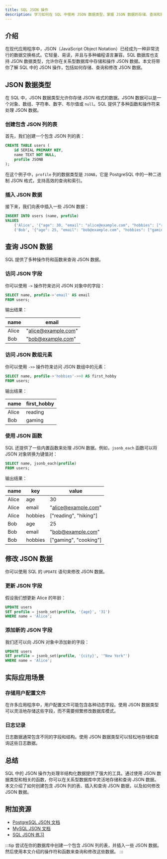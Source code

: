 ```yaml
---
title: SQL JSON 操作
description: 学习如何在 SQL 中使用 JSON 数据类型，掌握 JSON 数据的存储、查询和操作技巧。
---
```


## 介绍

在现代应用程序中，JSON（JavaScript Object Notation）已经成为一种非常流行的数据交换格式。它轻量、易读，并且与多种编程语言兼容。SQL 数据库也支持 JSON 数据类型，允许你在关系型数据库中存储和操作 JSON 数据。本文将带你了解 SQL 中的 JSON 操作，包括如何存储、查询和修改 JSON 数据。

## JSON 数据类型

在 SQL 中，JSON 数据类型允许你存储 JSON 格式的数据。JSON 数据可以是一个对象、数组、字符串、数字、布尔值或 `null`。SQL 提供了多种函数和操作符来处理 JSON 数据。

### 创建包含 JSON 列的表

首先，我们创建一个包含 JSON 列的表：

```sql
CREATE TABLE users (
    id SERIAL PRIMARY KEY,
    name TEXT NOT NULL,
    profile JSONB
);
```

在这个例子中，`profile` 列的数据类型是 `JSONB`，它是 PostgreSQL 中的一种二进制 JSON 格式，支持高效的查询和索引。

### 插入 JSON 数据

接下来，我们向表中插入一些 JSON 数据：

```sql
INSERT INTO users (name, profile)
VALUES 
    ('Alice', '{"age": 30, "email": "alice@example.com", "hobbies": ["reading", "hiking"]}'),
    ('Bob', '{"age": 25, "email": "bob@example.com", "hobbies": ["gaming", "cooking"]}');
```

## 查询 JSON 数据

SQL 提供了多种操作符和函数来查询 JSON 数据。

### 访问 JSON 字段

你可以使用 `->` 操作符来访问 JSON 对象中的字段：

```sql
SELECT name, profile->'email' AS email
FROM users;
```

输出结果：

| name  | email               |
|-------|---------------------|
| Alice | "alice@example.com" |
| Bob   | "bob@example.com"   |

### 访问 JSON 数组元素

你可以使用 `->>` 操作符来访问 JSON 数组中的元素：

```sql
SELECT name, profile->'hobbies'->>0 AS first_hobby
FROM users;
```

输出结果：

| name  | first_hobby |
|-------|-------------|
| Alice | reading     |
| Bob   | gaming      |

### 使用 JSON 函数

SQL 还提供了一些内置函数来处理 JSON 数据。例如，`jsonb_each` 函数可以将 JSON 对象转换为键值对：

```sql
SELECT name, jsonb_each(profile)
FROM users;
```

输出结果：

| name  | key   | value                     |
|-------|-------|---------------------------|
| Alice | age   | 30                        |
| Alice | email | "alice@example.com"       |
| Alice | hobbies | ["reading", "hiking"]   |
| Bob   | age   | 25                        |
| Bob   | email | "bob@example.com"         |
| Bob   | hobbies | ["gaming", "cooking"]   |

## 修改 JSON 数据

你可以使用 SQL 的 `UPDATE` 语句来修改 JSON 数据。

### 更新 JSON 字段

假设我们想更新 Alice 的年龄：

```sql
UPDATE users
SET profile = jsonb_set(profile, '{age}', '31')
WHERE name = 'Alice';
```

### 添加新的 JSON 字段

我们还可以向 JSON 对象中添加新的字段：

```sql
UPDATE users
SET profile = jsonb_set(profile, '{city}', '"New York"')
WHERE name = 'Alice';
```

## 实际应用场景

### 存储用户配置文件

在许多应用程序中，用户配置文件可能包含各种动态字段。使用 JSON 数据类型可以灵活地存储这些字段，而不需要频繁修改数据库模式。

### 日志记录

日志数据通常包含不同的字段和结构。使用 JSON 数据类型可以轻松地存储和查询这些日志数据。

## 总结

SQL 中的 JSON 操作为处理半结构化数据提供了强大的工具。通过使用 JSON 数据类型和相关的函数，你可以在关系型数据库中灵活地存储和查询 JSON 数据。本文介绍了如何创建包含 JSON 列的表、插入和查询 JSON 数据，以及如何修改 JSON 数据。

## 附加资源

- [PostgreSQL JSON 文档](https://www.postgresql.org/docs/current/datatype-json.html)
- [MySQL JSON 文档](https://dev.mysql.com/doc/refman/8.0/en/json.html)
- [SQL JSON 练习](https://www.sql-ex.com/)

:::tip
尝试在你的数据库中创建一个包含 JSON 列的表，并插入一些 JSON 数据。然后使用本文介绍的操作符和函数来查询和修改这些数据。
:::